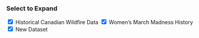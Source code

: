 ### Select to Expand

<div id="dataset-toggle">
  <label><input type="checkbox" id="wildfire-checkbox" checked> Historical Canadian Wildfire Data</label>
  <label><input type="checkbox" id="marchmadness-checkbox" checked> Women's March Madness History</label>
  <label><input type="checkbox" id="new-checkbox" checked> New Dataset</label>
</div>